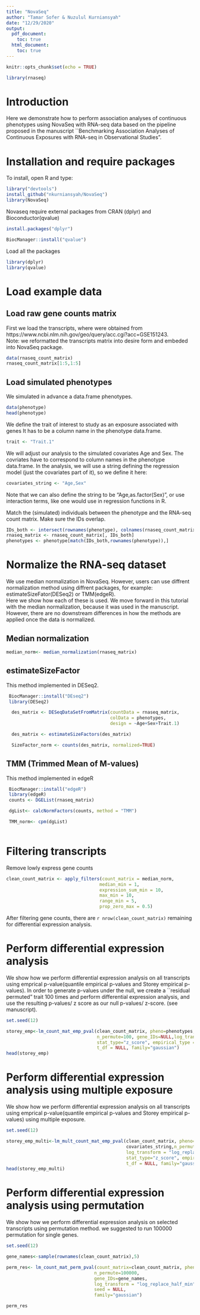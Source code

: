 ```yaml
---
title: "NovaSeq"
author: "Tamar Sofer & Nuzulul Kurniansyah"
date: "12/29/2020"
output: 
  pdf_document:
    toc: true
  html_document:
    toc: true
---
```


```r
knitr::opts_chunk$set(echo = TRUE)

library(rnaseq)
```



# Introduction
Here we demonstrate how to perform association analyses of continuous phenotypes using NovaSeq with RNA-seq data based on the pipeline proposed in the manuscript ``Benchmarking Association Analyses of Continuous Exposures with RNA-seq in Observational Studies". 

# Installation and require packages

To install, open R and type:
```r

library("devtools")
install_github("nkurniansyah/NovaSeq")
library(NovaSeq)

```

Novaseq require external packages from CRAN (dplyr) and Bioconductor(qvalue)

```r

install.packages("dplyr")

BiocManager::install("qvalue")

```

Load all the packages

```r
library(dplyr)
library(qvalue)
```

# Load example data

## Load raw gene counts matrix 
First we load the transcripts, where were obtained from https://www.ncbi.nlm.nih.gov/geo/query/acc.cgi?acc=GSE151243.  
Note: we reformatted the transcripts matrix into desire form and embeded into NovaSeq package.

```r

data(rnaseq_count_matrix)
rnaseq_count_matrix[1:5,1:5]
```

## Load simulated phenotypes
We simulated in advance a data.frame phenotypes. 

```r
data(phenotype)
head(phenotype)
```

We define the trait of interest to study as an exposure associated with genes It has to be a column name in the phenotype data.frame.

```r
trait <- "Trait.1"
```

We will adjust our analysis to the simulated covariates Age and Sex. The covriates have to correspond to column names in the phenotype data.frame. In the analysis, we will use a string defining the regression model (just the covariates part of it), so we define it here: 

```r
covariates_string <- "Age,Sex"
```
Note that we can also define the string to be "Age,as.factor(Sex)", or use interaction terms, like one would use in regression functions in R. 

Match the (simulated) individuals between the phenotype and the RNA-seq count matrix. Make sure the IDs overlap.
```r
IDs_both <- intersect(rownames(phenotype), colnames(rnaseq_count_matrix))
rnaseq_matrix <- rnaseq_count_matrix[, IDs_both] 
phenotypes <- phenotype[match(IDs_both,rownames(phenotype)),]
```

# Normalize the RNA-seq dataset

We use median normalization in NovaSeq. However, users can use diffrent normalization method using diffrent packages, for example: estimateSizeFator(DESeq2) or TMM(edgeR).  
Here we show how each of these is used. We move forward in this tutorial with the median normalization, because it was used in the manuscript. However, there are no downstream differences in how the methods are applied once the data is normalized. 


## Median normalization

```r
median_norm<- median_normalization(rnaseq_matrix)

```
## estimateSizeFactor

This method implemented in DESeq2.

```r
 BiocManager::install("DEseq2")
 library(DESeq2)

  des_matrix <- DESeqDataSetFromMatrix(countData = rnaseq_matrix,
                                       colData = phenotypes,
                                       design = ~Age+Sex+Trait.1)

  des_matrix <- estimateSizeFactors(des_matrix)

  SizeFactor_norm <- counts(des_matrix, normalized=TRUE)
```

## TMM (Trimmed Mean of M-values)

This method implemented in edgeR

```r
 BiocManager::install("edgeR")
 library(edgeR)
 counts <- DGEList(rnaseq_matrix)

 dgList<- calcNormFactors(counts, method = "TMM")

 TMM_norm<- cpm(dgList)
  
```


# Filtering transcripts

Remove lowly express gene counts

```r
clean_count_matrix <- apply_filters(count_matrix = median_norm, 
                                   median_min = 1, 
                                   expression_sum_min = 10, 
                                   max_min = 10, 
                                   range_min = 5, 
                                   prop_zero_max = 0.5)
```


After filtering gene counts, there are `r nrow(clean_count_matrix)` remaining for differential expression analysis. 



# Perform differential expression analysis

We show how we perform differential expression analysis on all transcripts using emprical p-value(quantile empirical p-values and Storey empirical p-values). In order to generate p-values under the null, we create a ``residual permuted" trait 100 times and perform differential expression analysis, and use the resulting p-values/ z score as our null p-values/ z-score. (see manuscript).

```r
set.seed(12)

storey_emp<-lm_count_mat_emp_pval(clean_count_matrix, pheno=phenotypes, trait, covariates_string,
                                  n_permute=100, gene_IDs=NULL,log_transform = "log_replace_half_min",
                                  stat_type="z_score", empirical_type = "storey",
                                  t_df = NULL, family="gaussian")
head(storey_emp)

```

# Perform differential expression analysis using multiple exposure

We show how we perform differential expression analysis on all transcripts using emprical p-value(quantile empirical p-values and Storey empirical p-values) using multiple exposure. 


```r
set.seed(12)

storey_emp_multi<-lm_mult_count_mat_emp_pval(clean_count_matrix, pheno=phenotypes, traits="Trait.1,Trait.2", 
                                             covariates_string,n_permute=100, gene_IDs=NULL,
                                             log_transform = "log_replace_half_min",
                                             stat_type="z_score", empirical_type = "storey",
                                             t_df = NULL, family="gaussian")
head(storey_emp_multi)


```

# Perform differential expression analysis using permutation

We show how we perform differential expression analysis on selected transcripts using permutation method. we suggested to run 100000 permutation for single genes.


```r
set.seed(12)

gene_names<-sample(rownames(clean_count_matrix),5)

perm_res<- lm_count_mat_perm_pval(count_matrix=clean_count_matrix, pheno=phenotypes, trait, covariates_string,
                                 n_permute=100000,
                                 gene_IDs=gene_names,
                                 log_transform = "log_replace_half_min",
                                 seed = NULL,
                                 family="gaussian")

perm_res

```



